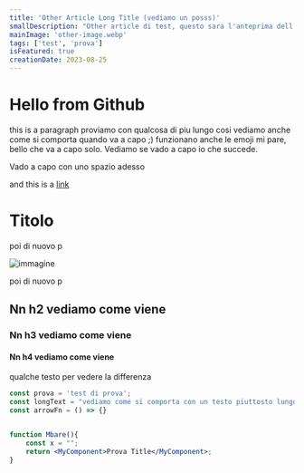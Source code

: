 ```yaml
---
title: 'Other Article Long Title (vediamo un posss)'
smallDescription: "Other article di test, questo sara l'anteprima dell'articolo e la description della pagina (head)"
mainImage: 'other-image.webp'
tags: ['test', 'prova']
isFeatured: true
creationDate: 2023-08-25
---
```

# Hello from Github
this is a paragraph proviamo con qualcosa di piu lungo cosi vediamo anche come si comporta quando va a capo ;) funzionano anche le emoji mi pare, bello che va a capo solo.
Vediamo se vado a capo io che succede.

Vado a capo con uno spazio adesso

and this is a [link](http://google.com)

# Titolo

poi di nuovo p

![immagine](other-image.webp)

poi di nuovo p

## Nn h2 vediamo come viene

### Nn h3 vediamo come viene

#### Nn h4 vediamo come viene

qualche testo per vedere la differenza

```jsx:main.jsx
const prova = 'test di prova';
const longText = "vediamo come si comporta con un testo piuttosto lungo ;)"
const arrowFn = () => {}


function Mbare(){
    const x = "";
    return <MyComponent>Prova Title</MyComponent>;
}
```
